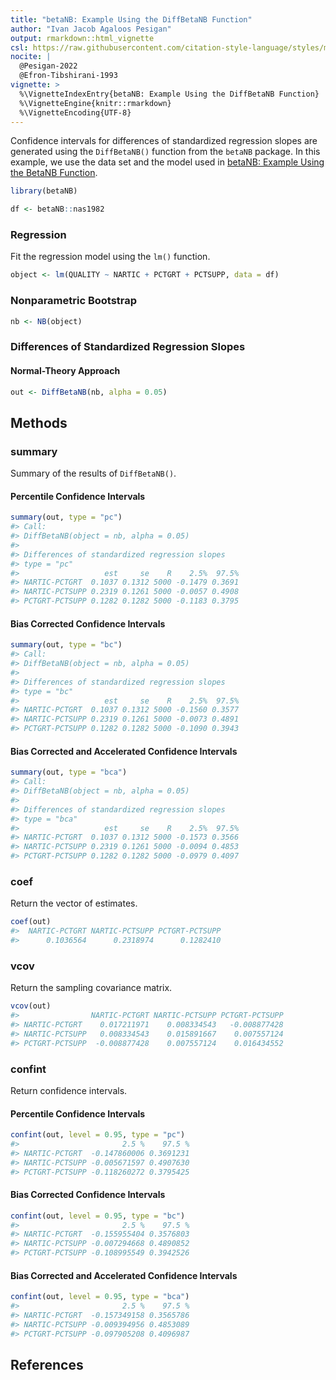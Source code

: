 ```yaml
---
title: "betaNB: Example Using the DiffBetaNB Function"
author: "Ivan Jacob Agaloos Pesigan"
output: rmarkdown::html_vignette
csl: https://raw.githubusercontent.com/citation-style-language/styles/master/apa.csl
nocite: |
  @Pesigan-2022
  @Efron-Tibshirani-1993
vignette: >
  %\VignetteIndexEntry{betaNB: Example Using the DiffBetaNB Function}
  %\VignetteEngine{knitr::rmarkdown}
  %\VignetteEncoding{UTF-8}
---
```




Confidence intervals for
differences of standardized regression slopes
are generated using
the `DiffBetaNB()` function from the `betaNB` package.
In this example,
we use the data set and the model used in
[betaNB: Example Using the BetaNB Function](example-beta-nb.html).


``` r
library(betaNB)
```




``` r
df <- betaNB::nas1982
```

### Regression

Fit the regression model using the `lm()` function.


``` r
object <- lm(QUALITY ~ NARTIC + PCTGRT + PCTSUPP, data = df)
```

### Nonparametric Bootstrap


``` r
nb <- NB(object)
```

### Differences of Standardized Regression Slopes

#### Normal-Theory Approach


``` r
out <- DiffBetaNB(nb, alpha = 0.05)
```

## Methods

### summary

Summary of the results of `DiffBetaNB()`.

#### Percentile Confidence Intervals


``` r
summary(out, type = "pc")
#> Call:
#> DiffBetaNB(object = nb, alpha = 0.05)
#> 
#> Differences of standardized regression slopes
#> type = "pc"
#>                   est     se    R    2.5%  97.5%
#> NARTIC-PCTGRT  0.1037 0.1312 5000 -0.1479 0.3691
#> NARTIC-PCTSUPP 0.2319 0.1261 5000 -0.0057 0.4908
#> PCTGRT-PCTSUPP 0.1282 0.1282 5000 -0.1183 0.3795
```

#### Bias Corrected Confidence Intervals


``` r
summary(out, type = "bc")
#> Call:
#> DiffBetaNB(object = nb, alpha = 0.05)
#> 
#> Differences of standardized regression slopes
#> type = "bc"
#>                   est     se    R    2.5%  97.5%
#> NARTIC-PCTGRT  0.1037 0.1312 5000 -0.1560 0.3577
#> NARTIC-PCTSUPP 0.2319 0.1261 5000 -0.0073 0.4891
#> PCTGRT-PCTSUPP 0.1282 0.1282 5000 -0.1090 0.3943
```

#### Bias Corrected and Accelerated Confidence Intervals


``` r
summary(out, type = "bca")
#> Call:
#> DiffBetaNB(object = nb, alpha = 0.05)
#> 
#> Differences of standardized regression slopes
#> type = "bca"
#>                   est     se    R    2.5%  97.5%
#> NARTIC-PCTGRT  0.1037 0.1312 5000 -0.1573 0.3566
#> NARTIC-PCTSUPP 0.2319 0.1261 5000 -0.0094 0.4853
#> PCTGRT-PCTSUPP 0.1282 0.1282 5000 -0.0979 0.4097
```

### coef

Return the vector of estimates.


``` r
coef(out)
#>  NARTIC-PCTGRT NARTIC-PCTSUPP PCTGRT-PCTSUPP 
#>      0.1036564      0.2318974      0.1282410
```

### vcov

Return the sampling covariance matrix.


``` r
vcov(out)
#>                NARTIC-PCTGRT NARTIC-PCTSUPP PCTGRT-PCTSUPP
#> NARTIC-PCTGRT    0.017211971    0.008334543   -0.008877428
#> NARTIC-PCTSUPP   0.008334543    0.015891667    0.007557124
#> PCTGRT-PCTSUPP  -0.008877428    0.007557124    0.016434552
```

### confint

Return confidence intervals.

#### Percentile Confidence Intervals


``` r
confint(out, level = 0.95, type = "pc")
#>                       2.5 %    97.5 %
#> NARTIC-PCTGRT  -0.147860006 0.3691231
#> NARTIC-PCTSUPP -0.005671597 0.4907630
#> PCTGRT-PCTSUPP -0.118260272 0.3795425
```

#### Bias Corrected Confidence Intervals


``` r
confint(out, level = 0.95, type = "bc")
#>                       2.5 %    97.5 %
#> NARTIC-PCTGRT  -0.155955404 0.3576803
#> NARTIC-PCTSUPP -0.007294668 0.4890852
#> PCTGRT-PCTSUPP -0.108995549 0.3942526
```

#### Bias Corrected and Accelerated Confidence Intervals


``` r
confint(out, level = 0.95, type = "bca")
#>                       2.5 %    97.5 %
#> NARTIC-PCTGRT  -0.157349158 0.3565786
#> NARTIC-PCTSUPP -0.009394956 0.4853089
#> PCTGRT-PCTSUPP -0.097905208 0.4096987
```

## References
